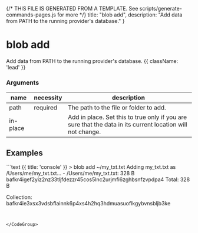 {/* THIS FILE IS GENERATED FROM A TEMPLATE. See scripts/generate-commands-pages.js for more */}
    title: "blob add",
    description: "Add data from PATH to the running provider&#39;s database."
}

<div className='not-prose mb-5'>
    <Breadcrumbs pages={[
        { name: 'Commands', href: '/docs/commands', current: false },
        { name: 'blob add', href: '/docs/commands/blob-add', current: true },
    ]} />
</div>

# blob add

Add data from PATH to the running provider&#39;s database. {{ className: 'lead' }}


### Arguments

| name | necessity | description |
| ---- | --------- | ----------- |
| path  | required | The path to the file or folder to add. |
| in-place  |  | Add in place. Set this to true only if you are sure that the data in its current location will not change. |



## Examples

<CodeGroup title="blob add">
```text {{ title: 'console' }}
> blob add ~/my_txt.txt
Adding my_txt.txt as /Users/me/my_txt.txt...
- /Users/me/my_txt.txt: 328 B bafkr4igef2yiz2nz33tljfdezzr45cos5lnc2urjmfi6zghbsnfzvpdpa4
Total: 328 B

Collection: bafkr4ie3xsx3vdsbflainnk6p4xs4h2hq3hdmuasuoflkgybvnsbljb3ke
```


</CodeGroup>

